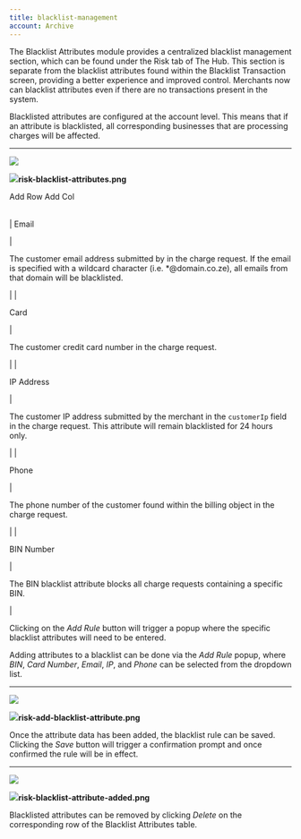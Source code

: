 ```yaml
---
title: blacklist-management
account: Archive
---
```


The Blacklist Attributes module provides a centralized blacklist management section, which can be found under the Risk tab of The Hub. This section is separate from the blacklist attributes found within the Blacklist Transaction screen, providing a better experience and improved control. Merchants now can blacklist attributes even if there are no transactions present in the system.

Blacklisted attributes are configured at the account level. This means that if an attribute is blacklisted, all corresponding businesses that are processing charges will be affected.

---

![](https://files.readme.io/5f88a5f-risk-blacklist-attributes.png)

![](https://files.readme.io/5f88a5f-risk-blacklist-attributes.png)**risk-blacklist-attributes.png**

Add Row Add Col

|     |     |
| --- | --- |

|
Email

|

The customer email address submitted by in the charge request. <span class="table-info">If the email is specified with a wildcard character (i.e. \*@domain.co.ze), all emails from that domain will be blacklisted.</span>

|
|

Card

|

The customer credit card number in the charge request.

|
|

IP Address

|

The customer IP address submitted by the merchant in the `customerIp` field in the charge request. <span class="table-info">This attribute will remain blacklisted for 24 hours only.</span>

|
|

Phone

|

The phone number of the customer found within the billing object in the charge request.

|
|

BIN Number

|

The BIN blacklist attribute blocks all charge requests containing a specific BIN.

|

Clicking on the _Add Rule_ button will trigger a popup where the specific blacklist attributes will need to be entered.

Adding attributes to a blacklist can be done via the _Add Rule_ popup, where _BIN_, _Card Number_, _Email_, _IP_, and _Phone_ can be selected from the dropdown list.

---

![](https://files.readme.io/82ec357-risk-add-blacklist-attribute.png)

![](https://files.readme.io/82ec357-risk-add-blacklist-attribute.png)**risk-add-blacklist-attribute.png**

Once the attribute data has been added, the blacklist rule can be saved. Clicking the _Save_ button will trigger a confirmation prompt and once confirmed the rule will be in effect.

---

![](https://files.readme.io/76acd21-risk-blacklist-attribute-added.png)

![](https://files.readme.io/76acd21-risk-blacklist-attribute-added.png)**risk-blacklist-attribute-added.png**

Blacklisted attributes can be removed by clicking _Delete_ on the corresponding row of the Blacklist Attributes table.
